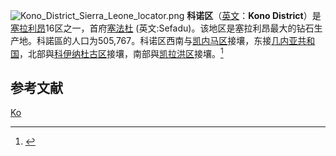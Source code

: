 [[File:Kono_District_Sierra_Leone_locator.png|thumb]]
'''科诺区'''（[[英文|英文]]：'''Kono District'''）是[[塞拉利昂|塞拉利昂]]16区之一，首府[[塞法杜|塞法杜]] (英文:Sefadu)。该地区是塞拉利昂最大的钻石生产地。科諾區的人口为505,767。科诺区西南与[[凯内马区|凯内马区]]接壤，东接[[几内亚共和国|几内亚共和国]]，北部與[[科伊纳杜古区|科伊纳杜古区]]接壤，南部與[[凯拉洪区|凯拉洪区]]接壤。<ref>{{cite web|url=http://www.sierra-leone.org/chiefdoms.html|title=Sierra Leone Web - The 149 Chiefdoms of Sierra Leone|work=sierra-leone.org|access-date=2021-11-17|archive-date=2012-04-04|archive-url=https://www.webcitation.org/66gToRrZM?url=http://www.sierra-leone.org/chiefdoms.html|dead-url=no}}</ref> 

==参考文献==
{{reflist}}

{{coord|display=title}}
{{SierraLeone-geo-stub}}
{{塞拉利昂大区}}
[[Category:塞拉利昂行政区划|Ko]]